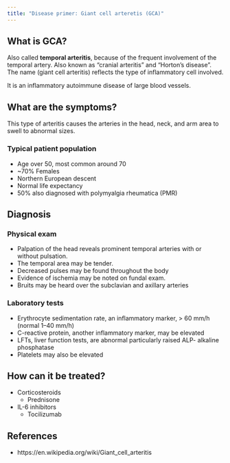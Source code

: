 ```yaml
---
title: "Disease primer: Giant cell arteretis (GCA)"
---
```


## What is GCA?

Also called **temporal arteritis**, because of the frequent involvement of the temporal artery.
Also known as "cranial arteritis" and "Horton's disease".
The name (giant cell arteritis) reflects the type of inflammatory cell involved.

It is an inflammatory autoimmune disease of large blood vessels.

## What are the symptoms?

This type of arteritis causes the arteries in the head, neck, and arm area to swell to abnormal sizes.

### Typical patient population

* Age over 50, most common around 70
* ~70% Females
* Northern European descent
* Normal life expectancy
* 50% also diagnosed with polymyalgia rheumatica (PMR)

## Diagnosis

### Physical exam

* Palpation of the head reveals prominent temporal arteries with or without pulsation.
* The temporal area may be tender.
* Decreased pulses may be found throughout the body
* Evidence of ischemia may be noted on fundal exam.
* Bruits may be heard over the subclavian and axillary arteries

### Laboratory tests

* Erythrocyte sedimentation rate, an inflammatory marker, > 60 mm/h (normal 1–40 mm/h)
* C-reactive protein, another inflammatory marker, may be elevated
* LFTs, liver function tests, are abnormal particularly raised ALP- alkaline phosphatase
* Platelets may also be elevated

## How can it be treated?

* Corticosteroids
  * Prednisone
* IL-6 inhibitors
  * Tocilizumab

## References

* https://en.wikipedia.org/wiki/Giant_cell_arteritis

